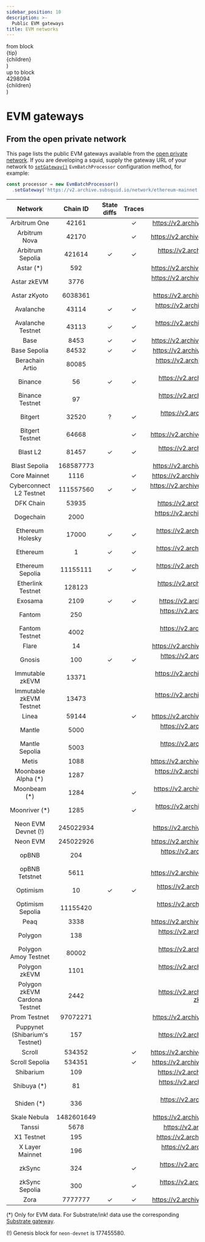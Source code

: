 ```yaml
---
sidebar_position: 10
description: >-
  Public EVM gateways
title: EVM networks
---
```


  <div class="group relative">
    <div class={`pointer-events-auto absolute -top-9 -left-3 w-max opacity-0 transition-opacity group-hover:opacity-100`}>
      <div>from block</div>
      <div>{tip}</div>
    </div>
    <span class="underline decoration-dotted">{children}</span>
  </div>
)

  <div class="group relative">
    <div class={`pointer-events-auto absolute -top-9 -left-3 w-max opacity-0 transition-opacity group-hover:opacity-100`}>
      <div>up to block</div>
      <div>4298094</div>
    </div>
    <span class="underline decoration-dotted">{children}</span>
  </div>
)

# EVM gateways

## From the open private network

This page lists the public EVM gateways available from the [open private network](/subsquid-network/overview/#open-private-network). If you are developing a squid, supply the gateway URL of your network to [`setGateway()`](/sdk/reference/processors/evm-batch/general/#set-gateway) `EvmBatchProcessor` configuration method, for example:

```ts
const processor = new EvmBatchProcessor()
  .setGateway('https://v2.archive.subsquid.io/network/ethereum-mainnet')
```

| Network                        | Chain ID   | State diffs                                            | Traces                                                | Gateway URL                                                          |
|:------------------------------:|:----------:|:------------------------------------------------------:|:-----------------------------------------------------:|:--------------------------------------------------------------------:|
| Arbitrum One                   | 42161      |                                                        | ✓                                                     | https://v2.archive.subsquid.io/network/arbitrum-one                  |
| Arbitrum Nova                  | 42170      |                                                        | ✓                                                     | https://v2.archive.subsquid.io/network/arbitrum-nova                 |
| Arbitrum Sepolia               | 421614     | ✓                                                      | ✓                                                     | https://v2.archive.subsquid.io/network/arbitrum-sepolia              |
| Astar (*)                      | 592        |                                                        |                                                       | https://v2.archive.subsquid.io/network/astar-mainnet                 |
| Astar zkEVM                    | 3776       |                                                        |                                                       | https://v2.archive.subsquid.io/network/astar-zkevm-mainnet           |
| Astar zKyoto                   | 6038361    |                                                        |                                                       | https://v2.archive.subsquid.io/network/astar-zkyoto                  |
| Avalanche                      | 43114      | ✓                                                      | ✓                                                     | https://v2.archive.subsquid.io/network/avalanche-mainnet             |
| Avalanche Testnet              | 43113      | ✓                                                      | ✓                                                     | https://v2.archive.subsquid.io/network/avalanche-testnet             |
| Base                           | 8453       | ✓                                                      | ✓                                                     | https://v2.archive.subsquid.io/network/base-mainnet                  |
| Base Sepolia                   | 84532      | ✓                                                      | ✓                                                     | https://v2.archive.subsquid.io/network/base-sepolia                  |
| Berachain Artio                | 80085      |                                                        |                                                       | https://v2.archive.subsquid.io/network/berachain-artio               |
| Binance                        | 56         | ✓                                                      | ✓                                                     | https://v2.archive.subsquid.io/network/binance-mainnet               |
| Binance Testnet                | 97         |                                                        |                                                       | https://v2.archive.subsquid.io/network/binance-testnet               |
| Bitgert                        | 32520      | <BitgertTooltip>?</BitgertTooltip>                     | ✓                                                     | https://v2.archive.subsquid.io/network/bitgert-mainnet               |
| Bitgert Testnet                | 64668      |                                                        | ✓                                                     | https://v2.archive.subsquid.io/network/bitgert-testnet               |
| Blast L2                       | 81457      | ✓                                                      | ✓                                                     | https://v2.archive.subsquid.io/network/blast-l2-mainnet              |
| Blast Sepolia                  | 168587773  |                                                        |                                                       | https://v2.archive.subsquid.io/network/blast-sepolia                 |
| Core Mainnet                   | 1116       |                                                        | ✓                                                     | https://v2.archive.subsquid.io/network/core-mainnet                  |
| Cyberconnect L2 Testnet        | 111557560  | ✓                                                      | ✓                                                     | https://v2.archive.subsquid.io/network/cyberconnect-l2-testnet       |
| DFK Chain                      | 53935      |                                                        |                                                       | https://v2.archive.subsquid.io/network/dfk-chain                     |
| Dogechain                      | 2000       |                                                        |                                                       | https://v2.archive.subsquid.io/network/dogechain-mainnet             |
| Ethereum Holesky               | 17000      | ✓                                                      | ✓                                                     | https://v2.archive.subsquid.io/network/ethereum-holesky              |
| Ethereum                       | 1          | ✓                                                      | ✓                                                     | https://v2.archive.subsquid.io/network/ethereum-mainnet              |
| Ethereum Sepolia               | 11155111   | ✓                                                      | ✓                                                     | https://v2.archive.subsquid.io/network/ethereum-sepolia              |
| Etherlink Testnet              | 128123     |                                                        |                                                       | https://v2.archive.subsquid.io/network/etherlink-testnet             |
| Exosama                        | 2109       | ✓                                                      | ✓                                                     | https://v2.archive.subsquid.io/network/exosama                       |
| Fantom                         | 250        |                                                        |                                                       | https://v2.archive.subsquid.io/network/fantom-mainnet                |
| Fantom Testnet                 | 4002       |                                                        |                                                       | https://v2.archive.subsquid.io/network/fantom-testnet                |
| Flare                          | 14         |                                                        |                                                       | https://v2.archive.subsquid.io/network/flare-mainnet                 |
| Gnosis                         | 100        | ✓                                                      | ✓                                                     | https://v2.archive.subsquid.io/network/gnosis-mainnet                |
| Immutable zkEVM                | 13371      |                                                        |                                                       | https://v2.archive.subsquid.io/network/immutable-zkevm-mainnet       |
| Immutable zkEVM Testnet        | 13473      |                                                        |                                                       | https://v2.archive.subsquid.io/network/immutable-zkevm-testnet       |
| Linea                          | 59144      |                                                        | ✓                                                     | https://v2.archive.subsquid.io/network/linea-mainnet                 |
| Mantle                         | 5000       |                                                        |                                                       | https://v2.archive.subsquid.io/network/mantle-mainnet                |
| Mantle Sepolia                 | 5003       |                                                        |                                                       | https://v2.archive.subsquid.io/network/mantle-sepolia                |
| Metis                          | 1088       |                                                        |                                                       | https://v2.archive.subsquid.io/network/metis-mainnet                 |
| Moonbase Alpha (*)             | 1287       |                                                        |                                                       | https://v2.archive.subsquid.io/network/moonbase-testnet              |
| Moonbeam (*)                   | 1284       |                                                        | ✓                                                     | https://v2.archive.subsquid.io/network/moonbeam-mainnet              |
| Moonriver (*)                  | 1285       |                                                        | ✓                                                     | https://v2.archive.subsquid.io/network/moonriver-mainnet             |
| Neon EVM Devnet (!)            | 245022934  |                                                        |                                                       | https://v2.archive.subsquid.io/network/neon-devnet                   |
| Neon EVM                       | 245022926  |                                                        |                                                       | https://v2.archive.subsquid.io/network/neon-mainnet                  |
| opBNB                          | 204        |                                                        |                                                       | https://v2.archive.subsquid.io/network/opbnb-mainnet                 |
| opBNB Tetstnet                 | 5611       |                                                        |                                                       | https://v2.archive.subsquid.io/network/opbnb-testnet                 |
| Optimism                       | 10         | <FromBlockTooltip tip="105235063">✓</FromBlockTooltip> | ✓                                                     | https://v2.archive.subsquid.io/network/optimism-mainnet              |
| Optimism Sepolia               | 11155420   |                                                        |                                                       | https://v2.archive.subsquid.io/network/optimism-sepolia              |
| Peaq                           | 3338       |                                                        |                                                       | https://v2.archive.subsquid.io/network/peaq-mainnet                  |
| Polygon                        | 138        |                                                        |                                                       | https://v2.archive.subsquid.io/network/polygon-mainnet               |
| Polygon Amoy Testnet           | 80002      |                                                        |                                                       | https://v2.archive.subsquid.io/network/polygon-amoy-testnet          |
| Polygon zkEVM                  | 1101       |                                                        |                                                       | https://v2.archive.subsquid.io/network/polygon-zkevm-mainnet         |
| Polygon zkEVM Cardona Testnet  | 2442       |                                                        |                                                       | https://v2.archive.subsquid.io/network/polygon-zkevm-cardona-testnet |
| Prom Testnet                   | 97072271   |                                                        |                                                       | https://v2.archive.subsquid.io/network/prom-testnet                  |
| Puppynet (Shibarium's Testnet) | 157        |                                                        |                                                       | https://v2.archive.subsquid.io/network/puppynet                      |
| Scroll                         | 534352     |                                                        | ✓                                                     | https://v2.archive.subsquid.io/network/scroll-mainnet                |
| Scroll Sepolia                 | 534351     |                                                        | ✓                                                     | https://v2.archive.subsquid.io/network/scroll-sepolia                |
| Shibarium                      | 109        |                                                        |                                                       | https://v2.archive.subsquid.io/network/shibarium                     |
| Shibuya (*)                    | 81         |                                                        |                                                       | https://v2.archive.subsquid.io/network/shibuya-testnet               |
| Shiden (*)                     | 336        |                                                        |                                                       | https://v2.archive.subsquid.io/network/shiden-mainnet                |
| Skale Nebula                   | 1482601649 |                                                        |                                                       | https://v2.archive.subsquid.io/network/skale-nebula                  |
| Tanssi                         | 5678       |                                                        |                                                       | https://v2.archive.subsquid.io/network/tanssi                        |
| X1 Testnet                     | 195        |                                                        |                                                       | https://v2.archive.subsquid.io/network/x1-testnet                    |
| X Layer Mainnet                | 196        |                                                        |                                                       | https://v2.archive.subsquid.io/network/xlayer-mainnet                |
| zkSync                         | 324        |                                                        | <FromBlockTooltip tip="15500000">✓</FromBlockTooltip> | https://v2.archive.subsquid.io/network/zksync-mainnet                |
| zkSync Sepolia                 | 300        |                                                        | ✓                                                     | https://v2.archive.subsquid.io/network/zksync-sepolia                |
| Zora                           | 7777777    | ✓                                                      | ✓                                                     | https://v2.archive.subsquid.io/network/zora-mainnet                  |


(*) Only for EVM data. For Substrate/ink! data use the corresponding [Substrate gateway](/subsquid-network/reference/substrate-networks).

(!) Genesis block for `neon-devnet` is 177455580.

